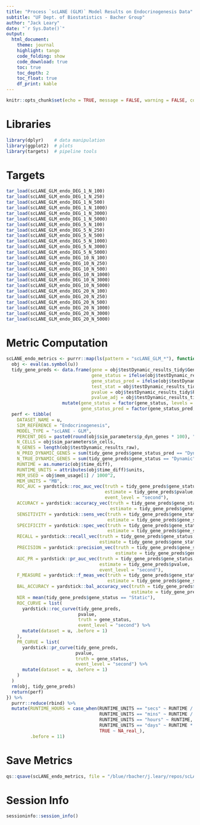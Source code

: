 ```yaml
---
title: "Process `scLANE (GLM)` Model Results on Endocrinogenesis Data"
subtitle: "UF Dept. of Biostatistics - Bacher Group"
author: "Jack Leary" 
date: "`r Sys.Date()`"
output:
  html_document:
    theme: journal
    highlight: tango
    code_folding: show
    code_download: true 
    toc: true 
    toc_depth: 2
    toc_float: true
    df_print: kable
---
```


```r
knitr::opts_chunk$set(echo = TRUE, message = FALSE, warning = FALSE, comment = NA)
```

# Libraries

```r
library(dplyr)    # data manipulation 
library(ggplot2)  # plots
library(targets)  # pipeline tools
```

# Targets

```r
tar_load(scLANE_GLM_endo_DEG_1_N_100)
tar_load(scLANE_GLM_endo_DEG_1_N_250)
tar_load(scLANE_GLM_endo_DEG_1_N_500)
tar_load(scLANE_GLM_endo_DEG_1_N_1000)
tar_load(scLANE_GLM_endo_DEG_1_N_3000)
tar_load(scLANE_GLM_endo_DEG_1_N_5000)
tar_load(scLANE_GLM_endo_DEG_5_N_100)
tar_load(scLANE_GLM_endo_DEG_5_N_250)
tar_load(scLANE_GLM_endo_DEG_5_N_500)
tar_load(scLANE_GLM_endo_DEG_5_N_1000)
tar_load(scLANE_GLM_endo_DEG_5_N_3000)
tar_load(scLANE_GLM_endo_DEG_5_N_5000)
tar_load(scLANE_GLM_endo_DEG_10_N_100)
tar_load(scLANE_GLM_endo_DEG_10_N_250)
tar_load(scLANE_GLM_endo_DEG_10_N_500)
tar_load(scLANE_GLM_endo_DEG_10_N_1000)
tar_load(scLANE_GLM_endo_DEG_10_N_3000)
tar_load(scLANE_GLM_endo_DEG_10_N_5000)
tar_load(scLANE_GLM_endo_DEG_20_N_100)
tar_load(scLANE_GLM_endo_DEG_20_N_250)
tar_load(scLANE_GLM_endo_DEG_20_N_500)
tar_load(scLANE_GLM_endo_DEG_20_N_1000)
tar_load(scLANE_GLM_endo_DEG_20_N_3000)
tar_load(scLANE_GLM_endo_DEG_20_N_5000)
```

# Metric Computation

```r
scLANE_endo_metrics <- purrr::map(ls(pattern = "scLANE_GLM_*"), function(u) {
  obj <- eval(as.symbol(u))
  tidy_gene_preds <- data.frame(gene = obj$testDynamic_results_tidy$Gene, 
                                gene_status = ifelse(obj$testDynamic_results_tidy$geneStatus == "Dynamic", "Dynamic", "Static"), 
                                gene_status_pred = ifelse(obj$testDynamic_results_tidy$Gene_Dynamic_Overall == 1, "Dynamic", "Static"), 
                                test_stat = obj$testDynamic_results_tidy$Test_Stat, 
                                pvalue = obj$testDynamic_results_tidy$P_Val, 
                                pvalue_adj = obj$testDynamic_results_tidy$P_Val_Adj) %>% 
                     mutate(gene_status = factor(gene_status, levels = c("Dynamic", "Static")), 
                            gene_status_pred = factor(gene_status_pred, levels = c("Dynamic", "Static")))
  perf <- tibble(
    DATASET_NAME = u, 
    SIM_REFERENCE = "Endocrinogenesis", 
    MODEL_TYPE = "scLANE - GLM", 
    PERCENT_DEG = paste0(round(obj$sim_parameters$p_dyn_genes * 100), "%"), 
    N_CELLS = obj$sim_parameters$n_cells, 
    N_GENES = length(obj$testDynamic_results_raw), 
    N_PRED_DYNAMIC_GENES = sum(tidy_gene_preds$gene_status_pred == "Dynamic"), 
    N_TRUE_DYNAMIC_GENES = sum(tidy_gene_preds$gene_status == "Dynamic"), 
    RUNTIME = as.numeric(obj$time_diff), 
    RUNTIME_UNITS = attributes(obj$time_diff)$units, 
    MEM_USED = obj$mem_usage[1] / 1000^2,
    MEM_UNITS = "MB", 
    ROC_AUC = yardstick::roc_auc_vec(truth = tidy_gene_preds$gene_status, 
                                     estimate = tidy_gene_preds$pvalue, 
                                     event_level = "second"), 
    ACCURACY = yardstick::accuracy_vec(truth = tidy_gene_preds$gene_status, 
                                       estimate = tidy_gene_preds$gene_status_pred), 
    SENSITIVITY = yardstick::sens_vec(truth = tidy_gene_preds$gene_status, 
                                      estimate = tidy_gene_preds$gene_status_pred), 
    SPECIFICITY = yardstick::spec_vec(truth = tidy_gene_preds$gene_status, 
                                      estimate = tidy_gene_preds$gene_status_pred),
    RECALL = yardstick::recall_vec(truth = tidy_gene_preds$gene_status, 
                                   estimate = tidy_gene_preds$gene_status_pred),
    PRECISION = yardstick::precision_vec(truth = tidy_gene_preds$gene_status, 
                                         estimate = tidy_gene_preds$gene_status_pred), 
    AUC_PR = yardstick::pr_auc_vec(truth = tidy_gene_preds$gene_status, 
                                   estimate = tidy_gene_preds$pvalue, 
                                   event_level = "second"), 
    F_MEASURE = yardstick::f_meas_vec(truth = tidy_gene_preds$gene_status, 
                                      estimate = tidy_gene_preds$gene_status_pred), 
    BAL_ACCURACY = yardstick::bal_accuracy_vec(truth = tidy_gene_preds$gene_status, 
                                               estimate = tidy_gene_preds$gene_status_pred), 
    NIR = mean(tidy_gene_preds$gene_status == "Static"), 
    ROC_CURVE = list(
      yardstick::roc_curve(tidy_gene_preds, 
                           pvalue, 
                           truth = gene_status,
                           event_level = "second") %>% 
      mutate(dataset = u, .before = 1)
    ), 
    PR_CURVE = list(
      yardstick::pr_curve(tidy_gene_preds, 
                          pvalue, 
                          truth = gene_status,
                          event_level = "second") %>% 
      mutate(dataset = u, .before = 1)
    )
  )
  rm(obj, tidy_gene_preds)
  return(perf)
}) %>% 
  purrr::reduce(rbind) %>% 
  mutate(RUNTIME_HOURS = case_when(RUNTIME_UNITS == "secs" ~ RUNTIME / 60^2, 
                                   RUNTIME_UNITS == "mins" ~ RUNTIME / 60, 
                                   RUNTIME_UNITS == "hours" ~ RUNTIME, 
                                   RUNTIME_UNITS == "days" ~ RUNTIME * 24, 
                                   TRUE ~ NA_real_), 
         .before = 11)
```

# Save Metrics

```r
qs::qsave(scLANE_endo_metrics, file = "/blue/rbacher/j.leary/repos/scLANE-Simulations/Data/Metrics_scLANE_GLM_Single_Subject_Endocrinogenesis")
```

# Session Info

```r
sessioninfo::session_info()
```
